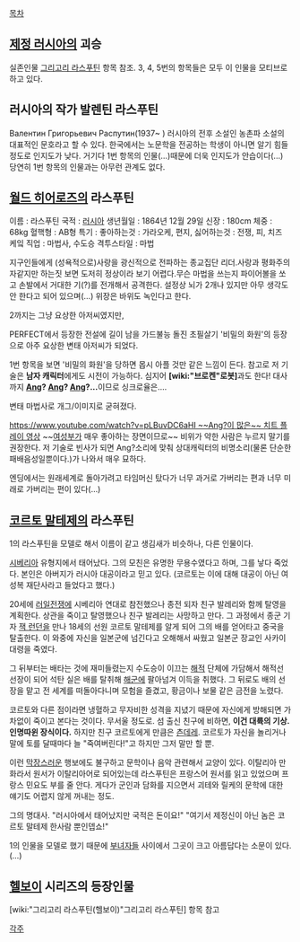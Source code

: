 [[목차]]

== [[제정 러시아]]의 괴승 ==
실존인물 [[그리고리 라스푸틴]] 항목 참조. 3, 4, 5번의 항목들은 모두 이 인물을 모티브로 하고 있다.

== 러시아의 작가 발렌틴 라스푸틴 ==
Валентин Григорьевич Распутин(1937~ ) 러시아의 전후 소설인 농촌파 소설의 대표적인 문호라고 할 수 있다. 한국에서는 노문학을 전공하는 학생이 아니면 알기 힘들 정도로 인지도가 낮다. 거기다 1번 항목의 인물(...)때문에 더욱 인지도가 안습이다(...) 당연히 1번 항목의 인물과는 아무런 관계도 없다.

== [[월드 히어로즈]]의 라스푸틴 ==

이름 : 라스푸틴
국적 : [[러시아]]
생년월일 : 1864년 12월 29일 
신장 : 180cm
체중 : 68kg
혈핵형 : AB형
특기 : 
좋아하는것 : 가라오케, 편지, 
싫어하는것 : 전쟁, 피, 치즈 케잌
직업 : 마법사, 수도승
격투스타일 : 마법

지구인들에게 (성욕적으로)사랑을 광신적으로 전파하는 종교집단 리더.사랑과 평화주의자같지만 하는짓 보면 도저히 정상이라 보기 어렵다.무슨 마법을 쓰는지 파이어볼을 쏘고 손발에서 거대한 기(?)를 전개해서 공격한다. 설정상 뇌가 2개나 있지만 아무 생각도 안 한다고 되어 있으며(…) 위장은 바위도 녹인다고 한다.

2까지는 그냥 요상한 아저씨였지만,

PERFECT에서 등장한 전설에 길이 남을 가드불능 돌진 초필살기 '비밀의 화원'의 등장으로 아주 요상한 변태 아저씨가 되었다.

1번 항목을 보면 '비밀의 화원'을 당하면 몹시 아플 것만 같은 느낌이 든다. 참고로 저 기술은 '''남자 캐릭터'''에게도 시전이 가능하다. 심지어 '''[wiki:"브로켄"로봇]'''과도 한다! 대사까지 '''[[Ang]]? [[Ang]]? [[Ang]]?...'''이므로 싱크로율은.... 

변태 마법사로 개그/이미지로 굳혀졌다.

[[https://www.youtube.com/watch?v=pLBuvDC6aHI ~~Ang?이 많은~~ 치트 플레이 영상]] ~~[[여성부]]가 매우 좋아하는 장면이므로~~ 비위가 약한 사람은 누르지 말기를 권장한다. 저 기술로 빈사가 되면 Ang?소리에 맞춰 상대캐릭터의 비명소리(물론 단순한 패배음성일뿐이다.)가 나와서 매우 묘하다.

엔딩에서는 원래세계로 돌아가려고 타임머신 탔다가 너무 과거로 가버리는 편과 너무 미래로 가버리는 편이 있다(...)
== [[코르토 말테제]]의 라스푸틴 ==
1의 라스푸틴을 모델로 해서 이름이 같고 생김새가 비슷하나, 다른 인물이다.

[[시베리아]] 유형지에서 태어났다. 그의 모친은 유명한 무용수였다고 하며, 그를 낳다 죽었다. 본인은 아버지가 러시아 대공이라고 믿고 있다. (코르토는 이에 대해 대공이 아닌 여성복 재단사라고 들었다고 했다.)

20세에 [[러일전쟁]]에 시베리아 연대로 참전했으나 종전 되자 친구 발레리와 함께 탈영을 계획한다. 상관을 죽이고 탈영했으나 친구 발레리는 사망하고 만다. 그 과정에서 종군 기자 [[잭 런던]]을 만나 18세의 선원 코르토 말테제를 알게 되어 그의 배를 얻어타고 중국을 탈출한다. 이 와중에 자신을 일본군에 넘긴다고 오해해서 싸웠고 일본군 장교인 사카이 대령을 죽였다.

그 뒤부터는 배타는 것에 재미들렸는지 수도승이 이끄는 [[해적]] 단체에 가담해서 해적선 선장이 되어 석탄 실은 배를 탈취해 [[해군]]에 팔아넘겨 이득을 취했다. 그 뒤로도 배의 선장을 맡고 전 세계를 떠돌아다니며 모험을 즐겼고, 황금이나 보물 같은 금전을 노렸다. 

코르토와 다른 점이라면 냉혈하고 무자비한 성격을 지녔기 때문에 자신에게 방해되면 가차없이 죽이고 본다는 것이다. 무서울 정도로. 섬 출신 친구에 비하면, '''이건 대륙의 기상. 인명따윈 장식이다.''' 하지만 친구 코르토에게 만큼은 [[츤데레]]. 코르토가 자신을 놀리거나 말에 토를 달때마다 늘 "죽여버린다!"고 하지만 그저 말만 할 뿐.

이런 [[막장]]스러운 행보에도 불구하고 문학이나 음악 관련해서 교양이 있다. 이탈리아 만화라서 원서가 이탈리아어로 되어있는데 라스푸틴은 프랑스어 원서를 읽고 있었으며 프랑스 민요도 부를 줄 안다. 게다가 군인과 담화를 지으면서 괴테와 릴케의 문학에 대한 얘기도 어렵지 않게 꺼내는 정도.

그의 명대사. "러시아에서 태어났지만 국적은 돈이요!" "여기서 제정신이 아닌 놈은 코르토 말테제 한사람 뿐인뎁쇼!"

1의 인물을 모델로 했기 때문에 [[부녀자]]들 사이에서 그곳이 크고 아름답다는 소문이 있다. (…)

== [[헬보이]] 시리즈의 등장인물 ==

[wiki:"그리고리 라스푸틴(헬보이)"그리고리 라스푸틴] 항목 참고

[[각주]]
